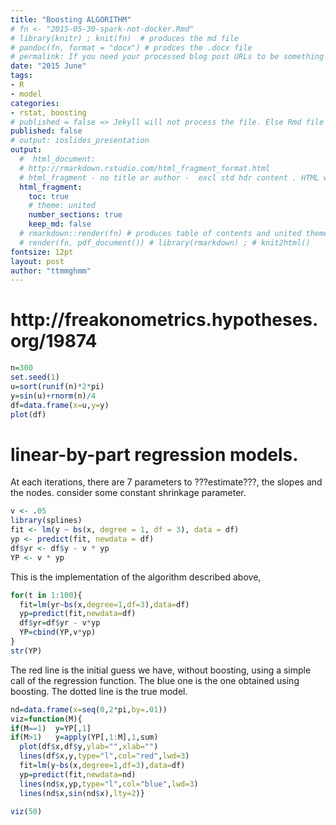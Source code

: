 ```yaml
---
title: "Boosting ALGORITHM" 
# fn <- "2015-05-30-spark-not-docker.Rmd"
# library(knitr) ; knit(fn)  # produces the md file
# pandoc(fn, format = "docx") # prodces the .docx file
# permalink: If you need your processed blog post URLs to be something other than the default /year/month/day/title.html then you can set this variable and it will be used as the final URL.
date: "2015 June"
tags:
- R 
- model
categories:
- rstat, boosting
# published = false => Jekyll will not process the file. Else Rmd file appears as a blog with html file i.e. 2 posts.
published: false 
# output: ioslides_presentation  
output:
  #  html_document:
  # http://rmarkdown.rstudio.com/html_fragment_format.html
  # html_fragment - no title or author -  excl std hdr content . HTML within larger web sites (e.g. blogs).
  html_fragment: 
    toc: true
    # theme: united
    number_sections: true
    keep_md: false
  # rmarkdown::render(fn) # produces table of contents and united theme
  # render(fn, pdf_document()) # library(rmarkdown) ; # knit2html() 
fontsize: 12pt
layout: post
author: "ttmmghmm"
---
```


# http://freakonometrics.hypotheses.org/19874

```r
n=300
set.seed(1)
u=sort(runif(n)*2*pi)
y=sin(u)+rnorm(n)/4
df=data.frame(x=u,y=y)
plot(df)
```

# linear-by-part regression models.
At each iterations, there are 7 parameters to ???estimate???, the slopes and the nodes. 
consider some constant shrinkage parameter.
```r
v <- .05 
library(splines)
fit <- lm(y ~ bs(x, degree = 1, df = 3), data = df)
yp <- predict(fit, newdata = df)
df$yr <- df$y - v * yp
YP <- v * yp
```

This is the implementation of the algorithm described above,
```r
for(t in 1:100){
  fit=lm(yr~bs(x,degree=1,df=3),data=df)
  yp=predict(fit,newdata=df)
  df$yr=df$yr - v*yp
  YP=cbind(YP,v*yp)
}
str(YP)
```

The red line is the initial guess we have, without boosting, using a simple call of the regression function. 
The blue one is the one obtained using boosting. 
The dotted line is the true model.
```r
nd=data.frame(x=seq(0,2*pi,by=.01))
viz=function(M){
if(M==1)  y=YP[,1]
if(M>1)   y=apply(YP[,1:M],1,sum)
  plot(df$x,df$y,ylab="",xlab="")
  lines(df$x,y,type="l",col="red",lwd=3)
  fit=lm(y~bs(x,degree=1,df=3),data=df)
  yp=predict(fit,newdata=nd)
  lines(nd$x,yp,type="l",col="blue",lwd=3)
  lines(nd$x,sin(nd$x),lty=2)}

viz(50)
```

